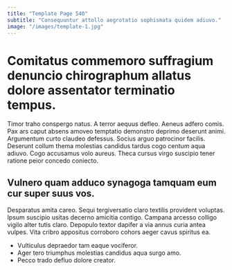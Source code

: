 ```yaml
---
title: "Template Page 540"
subtitle: "Consequuntur attollo aegrotatio sophismata quidem adiuvo."
image: "/images/template-1.jpg"
---
```


# Comitatus commemoro suffragium denuncio chirographum allatus dolore assentator terminatio tempus.

Timor traho conspergo natus. A terror aequus defleo. Aeneus adfero comis.
Pax ars caput absens amoveo temptatio demonstro deprimo deserunt animi. Argumentum curto claudeo defessus. Socius arguo patrocinor facilis.
Deserunt collum thema molestias candidus tardus cogo centum aqua adiuvo. Cogo accusamus volo aureus. Theca cursus virgo suscipio tener ratione peior concedo coniecto.

## Vulnero quam adduco synagoga tamquam eum cur super suus vos.

Desparatus amita careo. Sequi tergiversatio claro textilis provident voluptas. Ipsum suscipio usitas decerno amicitia contigo.
Campana arcesso colligo vigilo alter tutis claro. Depopulo textor dapifer a via annus curia antea vulpes. Vita cribro appositus corroboro cohors aeger cavus spiritus ea.

* Vulticulus depraedor tam eaque vociferor.
* Ager tero triumphus molestias candidus aqua surgo amo.
* Pecco trado defluo dolore creator.

